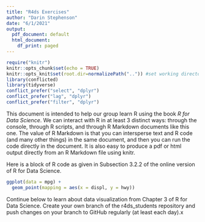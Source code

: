 ```yaml
---
title: "R4ds Exercises"
author: "Darin Stephenson"
date: "6/1/2021"
output:
  pdf_document: default
  html_document:
    df_print: paged
---
```



```r
require("knitr")
knitr::opts_chunk$set(echo = TRUE)
knitr::opts_knit$set(root.dir=normalizePath("..")) #set working directory to the project directory
library(conflicted)
library(tidyverse)
conflict_prefer("select", "dplyr")
conflict_prefer("lag", "dplyr")
conflict_prefer("filter", "dplyr")
```

This document is intended to help our group learn
R using the book <em>R for Data Science</em>. We can interact with R in
at least 3 distinct ways: through the console, through R scripts, and through
R Markdown documents like this one. The value of R Markdown is that you
can intersperse text and R code (and many other things) in the same
document, and then you can run the code directly in the document. It is 
also easy to produce a pdf or html output directly from an R Markdown
file using knitr.

Here is a block of R code as given in Subsection 3.2.2 of the online
version of R for Data Science.

```r
ggplot(data = mpg) + 
  geom_point(mapping = aes(x = displ, y = hwy))
```

Continue below to learn about data visualization from Chapter 3 of R for
Data Science. Create your own branch of the r4ds_students repository and 
push changes on your branch to GitHub regularly (at least each day).x